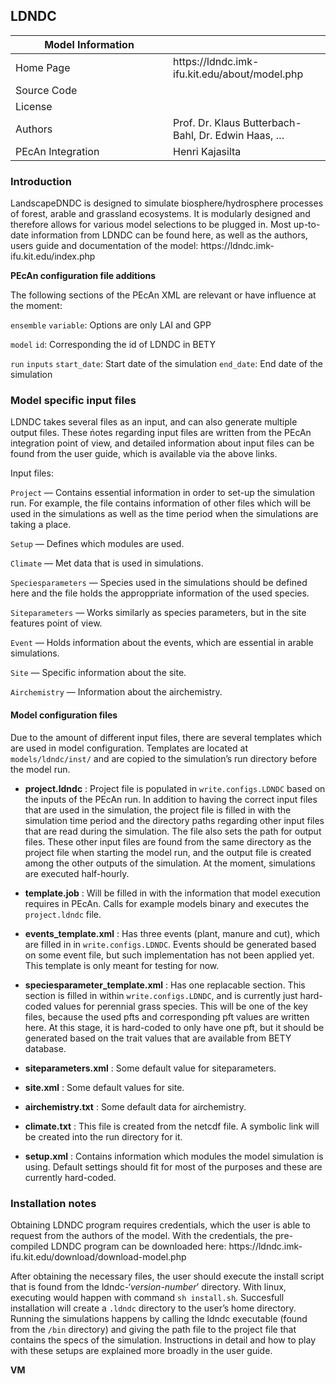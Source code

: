 ## LDNDC {#models-ldndc}

| Model Information |                                                      |
| --                | --                                                   |
| Home Page         | https://ldndc.imk-ifu.kit.edu/about/model.php        |
| Source Code       |                                                      |
| License           |                                                      |
| Authors           | Prof. Dr. Klaus Butterbach-Bahl, Dr. Edwin Haas, ... |
| PEcAn Integration | Henri Kajasilta                                      |

### Introduction

LandscapeDNDC is designed to simulate biosphere/hydrosphere processes of forest, arable and grassland ecosystems. It is modularly designed and therefore allows for various model selections to be plugged in. Most up-to-date information from LDNDC can be found here, as well as the authors, users guide and documentation of the model: https://ldndc.imk-ifu.kit.edu/index.php

**PEcAn configuration file additions**

The following sections of the PEcAn XML are relevant or have influence at the moment:

`ensemble`
  `variable`: Options are only LAI and GPP

`model`
  `id`: Corresponding the id of LDNDC in BETY

`run`
  `inputs`
      `start_date`: Start date of the simulation
      `end_date`: End date of the simulation


### Model specific input files

LDNDC takes several files as an input, and can also generate multiple output files. These ńotes regarding input files are written from the PEcAn integration point of view, and detailed information about input files can be found from the user guide, which is available via the above links.

Input files:

`Project` — Contains essential information in order to set-up the simulation run. For example, the file contains information of other files which will be used in the simulations as well as the time period when the simulations are taking a place.

`Setup` — Defines which modules are used.

`Climate` — Met data that is used in simulations.

`Speciesparameters` — Species used in the simulations should be defined here and the file holds the approppriate information of the used species. 

`Siteparameters` — Works similarly as species parameters, but in the site features point of view.

`Event` — Holds information about the events, which are essential in arable simulations.

`Site` — Specific information about the site.

`Airchemistry` — Information about the airchemistry.


#### Model configuration files

Due to the amount of different input files, there are several templates which are used in model configuration.
Templates are located at `models/ldndc/inst/` and are copied to the simulation's run directory before the model run.

* **project.ldndc** : Project file is populated in `write.configs.LDNDC` based on the inputs of the PEcAn run. In addition to having the correct input files that are used in the simulation, the project file is filled in with the simulation time period and the directory paths regarding other input files that are read during the simulation. The file also sets the path for output files. These other input files are found from the same directory as the project file when starting the model run, and the output file is created among the other outputs of the simulation. At the moment, simulations are executed half-hourly.

* **template.job** : Will be filled in with the information that model execution requires in PEcAn. Calls for example models binary and executes the `project.ldndc` file.

* **events_template.xml** : Has three events (plant, manure and cut), which are filled in in `write.configs.LDNDC`. Events should be generated based on some event file, but such implementation has not been applied yet. This template is only meant for testing for now.

* **speciesparameter_template.xml** : Has one replacable section. This section is filled in within `write.configs.LDNDC`, and is currently just hard-coded values for perennial grass species. This will be one of the key files, because the used pfts and corresponding pft values are written here. At this stage, it is hard-coded to only have one pft, but it should be generated based on the trait values that are available from BETY database.

* **siteparameters.xml** : Some default value for siteparameters.

* **site.xml** : Some default values for site.

* **airchemistry.txt** : Some default data for airchemistry.

* **climate.txt** : This file is created from the netcdf file. A symbolic link will be created into the run directory for it.

* **setup.xml** : Contains information which modules the model simulation is using. Default settings should fit for most of the purposes and these are currently hard-coded.


### Installation notes

Obtaining LDNDC program requires credentials, which the user is able to request from the authors of the model. With the credentials, the pre-compiled  LDNDC program can be downloaded here: https://ldndc.imk-ifu.kit.edu/download/download-model.php

After obtaining the necessary files, the user should execute the install script that is found from the ldndc-'_version-number_' directory. With linux, executing would happen with command `sh install.sh`. Succesfull installation will create a `.ldndc` directory to the user's home directory. Running the simulations happens by calling the ldndc executable (found from the `/bin` directory) and giving the path file to the project file that contains the specs of the simulation. Instructions in detail and how to play with these setups are explained more broadly in the user guide.

**VM**
